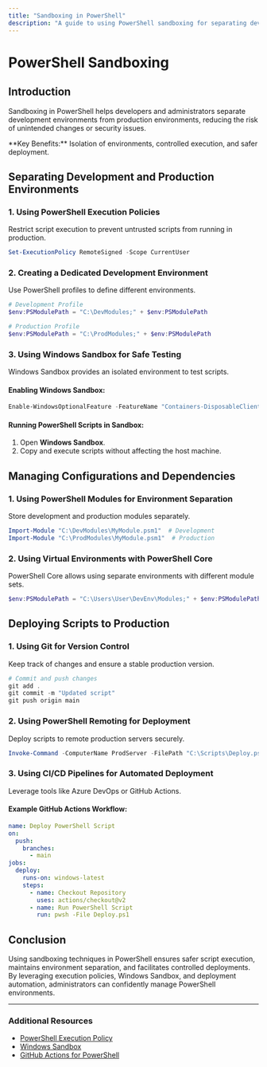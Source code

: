 ```yaml
---
title: "Sandboxing in PowerShell"
description: "A guide to using PowerShell sandboxing for separating development and production environments."
---
```



# PowerShell Sandboxing

## Introduction

Sandboxing in PowerShell helps developers and administrators separate development environments from production environments, reducing the risk of unintended changes or security issues.

<Callout>
**Key Benefits:** Isolation of environments, controlled execution, and safer deployment.
</Callout>

## Separating Development and Production Environments

### 1. **Using PowerShell Execution Policies**
Restrict script execution to prevent untrusted scripts from running in production.

```powershell
Set-ExecutionPolicy RemoteSigned -Scope CurrentUser
```

### 2. **Creating a Dedicated Development Environment**
Use PowerShell profiles to define different environments.

```powershell
# Development Profile
$env:PSModulePath = "C:\DevModules;" + $env:PSModulePath
```

```powershell
# Production Profile
$env:PSModulePath = "C:\ProdModules;" + $env:PSModulePath
```

### 3. **Using Windows Sandbox for Safe Testing**
Windows Sandbox provides an isolated environment to test scripts.

#### Enabling Windows Sandbox:
```powershell
Enable-WindowsOptionalFeature -FeatureName "Containers-DisposableClientVM" -Online -NoRestart
```

#### Running PowerShell Scripts in Sandbox:
1. Open **Windows Sandbox**.
2. Copy and execute scripts without affecting the host machine.

## Managing Configurations and Dependencies

### 1. **Using PowerShell Modules for Environment Separation**
Store development and production modules separately.

```powershell
Import-Module "C:\DevModules\MyModule.psm1"  # Development
Import-Module "C:\ProdModules\MyModule.psm1"  # Production
```

### 2. **Using Virtual Environments with PowerShell Core**
PowerShell Core allows using separate environments with different module sets.

```powershell
$env:PSModulePath = "C:\Users\User\DevEnv\Modules;" + $env:PSModulePath
```

## Deploying Scripts to Production

### 1. **Using Git for Version Control**
Keep track of changes and ensure a stable production version.

```powershell
# Commit and push changes
git add .
git commit -m "Updated script"
git push origin main
```

### 2. **Using PowerShell Remoting for Deployment**
Deploy scripts to remote production servers securely.

```powershell
Invoke-Command -ComputerName ProdServer -FilePath "C:\Scripts\Deploy.ps1"
```

### 3. **Using CI/CD Pipelines for Automated Deployment**
Leverage tools like Azure DevOps or GitHub Actions.

#### Example GitHub Actions Workflow:
```yaml
name: Deploy PowerShell Script
on:
  push:
    branches:
      - main
jobs:
  deploy:
    runs-on: windows-latest
    steps:
      - name: Checkout Repository
        uses: actions/checkout@v2
      - name: Run PowerShell Script
        run: pwsh -File Deploy.ps1
```

## Conclusion

Using sandboxing techniques in PowerShell ensures safer script execution, maintains environment separation, and facilitates controlled deployments. By leveraging execution policies, Windows Sandbox, and deployment automation, administrators can confidently manage PowerShell environments.

---

### Additional Resources
- [PowerShell Execution Policy](https://learn.microsoft.com/en-us/powershell/scripting/security/execution-policy)
- [Windows Sandbox](https://learn.microsoft.com/en-us/windows/security/threat-protection/windows-sandbox/windows-sandbox-overview)
- [GitHub Actions for PowerShell](https://docs.github.com/en/actions/using-workflows/workflow-syntax-for-github-actions)
